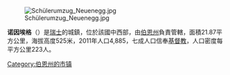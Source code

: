 {{unreferenced|time=20190129}}
{{noteTA|G1=瑞士地名}}
[[Image:Schülerumzug_Neuenegg.jpg|right]]

'''诺因埃格'''（{{lang-de|Neuenegg}}）是[[瑞士|瑞士]]的城鎮，位於該國中西部，由[[伯恩州|伯恩州]]負責管轄，面積21.87平方公里，海拔高度525米，2011年人口4,885，七成人口信奉[[基督教|基督教]]，人口密度每平方公里223人。

{{Switzerland-geo-stub}}
[[Category:伯恩州的市镇|Category:伯恩州的市镇]]